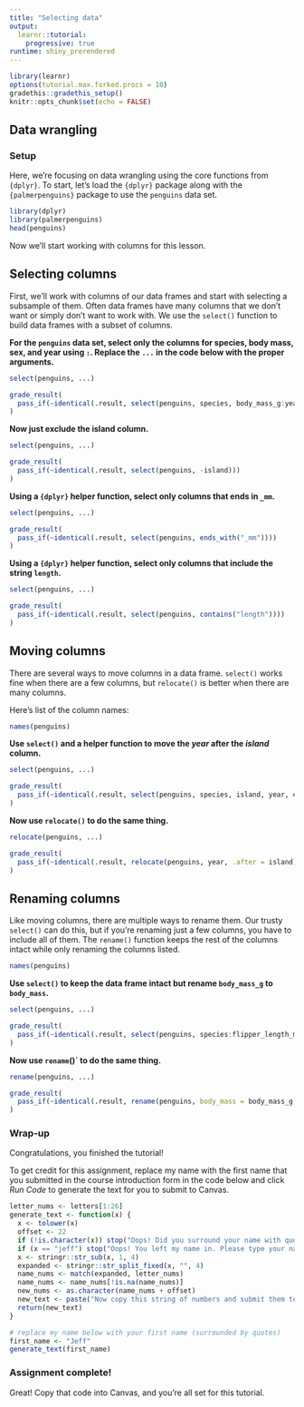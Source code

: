 ```yaml
---
title: "Selecting data"
output: 
  learnr::tutorial:
    progressive: true
runtime: shiny_prerendered
---
```


```r
library(learnr)
options(tutorial.max.forked.procs = 10)
gradethis::gradethis_setup()
knitr::opts_chunk$set(echo = FALSE)
```


## Data wrangling

### Setup

Here, we're focusing on data wrangling using the core functions from `{dplyr}`. To start, let's load the `{dplyr}` package along with the `{palmerpenguins}` package to use the `penguins` data set.

```r
library(dplyr)
library(palmerpenguins)
head(penguins)
```

Now we'll start working with columns for this lesson.

## Selecting columns

First, we'll work with columns of our data frames and start with selecting a subsample of them. Often data frames have many columns that we don't want or simply don't want to work with. We use the `select()` function to build data frames with a subset of columns.

**For the `penguins` data set, select only the columns for species, body mass, sex, and year using `:`. Replace the `...` in the code below with the proper arguments.**

```r
select(penguins, ...)
```
 
```r
grade_result(
  pass_if(~identical(.result, select(penguins, species, body_mass_g:year)))
)
```

**Now just exclude the island column.**
```r
select(penguins, ...)
```
 
```r
grade_result(
  pass_if(~identical(.result, select(penguins, -island)))
)
```

**Using a `{dplyr}` helper function, select only columns that ends in `_mm`.**
```r
select(penguins, ...)
```
 
```r
grade_result(
  pass_if(~identical(.result, select(penguins, ends_with("_mm"))))
)
```

**Using a `{dplyr}` helper function, select only columns that include the string `length`.**
```r
select(penguins, ...)
```
 
```r
grade_result(
  pass_if(~identical(.result, select(penguins, contains("length"))))
)
```

## Moving columns

There are several ways to move columns in a data frame. `select()` works fine when there are a few columns, but `relocate()` is better when there are many columns.

Here's list of the column names:
```r
names(penguins)
```


**Use `select()` and a helper function to move the _year_ after the _island_ column.**
```r
select(penguins, ...)
```
 
```r
grade_result(
  pass_if(~identical(.result, select(penguins, species, island, year, everything())))
)
```

**Now use `relocate()` to do the same thing.**
```r
relocate(penguins, ...)
```
 
```r
grade_result(
  pass_if(~identical(.result, relocate(penguins, year, .after = island)))
)
```

## Renaming columns

Like moving columns, there are multiple ways to rename them. Our trusty `select()` can do this, but if you're renaming just a few columns, you have to include all of them. The `rename()` function keeps the rest of the columns intact while only renaming the columns listed.

```r
names(penguins)
```
**Use `select()` to keep the data frame intact but rename `body_mass_g` to `body_mass`.**
```r
select(penguins, ...)
```
 
```r
grade_result(
  pass_if(~identical(.result, select(penguins, species:flipper_length_mm, body_mass = body_mass_g, sex:year)))
)
```

**Now use `rename`()` to do the same thing.**
```r
rename(penguins, ...)
```
 
```r
grade_result(
  pass_if(~identical(.result, rename(penguins, body_mass = body_mass_g)))
)
```

### 

### Wrap-up

Congratulations, you finished the tutorial!

To get credit for this assignment, replace my name with the first name that you submitted in the course introduction form in the code below and click *Run Code* to generate the text for you to submit to Canvas. 

```r
letter_nums <- letters[1:26]
generate_text <- function(x) {
  x <- tolower(x)
  offset <- 22
  if (!is.character(x)) stop("Oops! Did you surround your name with quotation marks?")
  if (x == "jeff") stop("Oops! You left my name in. Please type your name.")
  x <- stringr::str_sub(x, 1, 4)
  expanded <- stringr::str_split_fixed(x, "", 4)
  name_nums <- match(expanded, letter_nums)
  name_nums <- name_nums[!is.na(name_nums)]
  new_nums <- as.character(name_nums + offset)
  new_text <- paste("Now copy this string of numbers and submit them to Canvas:", stringr::str_c(new_nums, collapse = ""))
  return(new_text)
}
```

```r
# replace my name below with your first name (surrounded by quotes)
first_name <- "Jeff"
generate_text(first_name)
```

### Assignment complete!

Great! Copy that code into Canvas, and you're all set for this tutorial.
